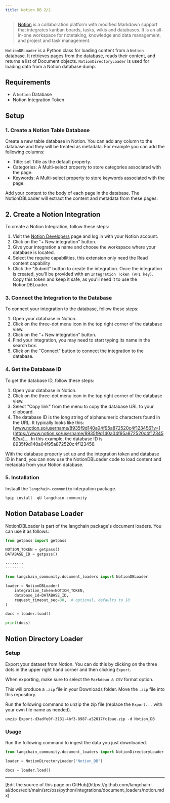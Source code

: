 ```yaml
---
title: Notion DB 2/2
---
```


>[Notion](https://www.notion.so/) is a collaboration platform with modified Markdown support that integrates kanban boards, tasks, wikis and databases. It is an all-in-one workspace for notetaking, knowledge and data management, and project and task management.

`NotionDBLoader` is a Python class for loading content from a `Notion` database. It retrieves pages from the database, reads their content, and returns a list of Document objects. `NotionDirectoryLoader` is used for loading data from a Notion database dump.

## Requirements

- A `Notion` Database
- Notion Integration Token

## Setup

### 1. Create a Notion Table Database

Create a new table database in Notion. You can add any column to the database and they will be treated as metadata. For example you can add the following columns:

- Title: set Title as the default property.
- Categories: A Multi-select property to store categories associated with the page.
- Keywords: A Multi-select property to store keywords associated with the page.

Add your content to the body of each page in the database. The NotionDBLoader will extract the content and metadata from these pages.

## 2. Create a Notion Integration

To create a Notion Integration, follow these steps:

1. Visit the [Notion Developers](https://www.notion.com/my-integrations) page and log in with your Notion account.
2. Click on the "+ New integration" button.
3. Give your integration a name and choose the workspace where your database is located.
4. Select the require capabilities, this extension only need the Read content capability
5. Click the "Submit" button to create the integration.
Once the integration is created, you'll be provided with an `Integration Token (API key)`. Copy this token and keep it safe, as you'll need it to use the NotionDBLoader.

### 3. Connect the Integration to the Database

To connect your integration to the database, follow these steps:

1. Open your database in Notion.
2. Click on the three-dot menu icon in the top right corner of the database view.
3. Click on the "+ New integration" button.
4. Find your integration, you may need to start typing its name in the search box.
5. Click on the "Connect" button to connect the integration to the database.

### 4. Get the Database ID

To get the database ID, follow these steps:

1. Open your database in Notion.
2. Click on the three-dot menu icon in the top right corner of the database view.
3. Select "Copy link" from the menu to copy the database URL to your clipboard.
4. The database ID is the long string of alphanumeric characters found in the URL. It typically looks like this: [www.notion.so/username/8935f9d140a04f95a872520c4f123456?v=](https://www.notion.so/username/8935f9d140a04f95a872520c4f123456?v=).... In this example, the database ID is 8935f9d140a04f95a872520c4f123456.

With the database properly set up and the integration token and database ID in hand, you can now use the NotionDBLoader code to load content and metadata from your Notion database.

### 5. Installation

Instaall the `langchain-community` integration package.

```python
%pip install -qU langchain-community
```

## Notion Database Loader

NotionDBLoader is part of the langchain package's document loaders. You can use it as follows:

```python
from getpass import getpass

NOTION_TOKEN = getpass()
DATABASE_ID = getpass()
```

```output
········
········
```

```python
from langchain_community.document_loaders import NotionDBLoader
```

```python
loader = NotionDBLoader(
    integration_token=NOTION_TOKEN,
    database_id=DATABASE_ID,
    request_timeout_sec=30,  # optional, defaults to 10
)
```

```python
docs = loader.load()
```

```python
print(docs)
```

## Notion Directory Loader

### Setup

Export your dataset from Notion. You can do this by clicking on the three dots in the upper right hand corner and then clicking `Export`.

When exporting, make sure to select the `Markdown & CSV` format option.

This will produce a `.zip` file in your Downloads folder. Move the `.zip` file into this repository.

Run the following command to unzip the zip file (replace the `Export...` with your own file name as needed).

```shell
unzip Export-d3adfe0f-3131-4bf3-8987-a52017fc1bae.zip -d Notion_DB
```

### Usage

Run the following command to ingest the data you just downloaded.

```python
from langchain_community.document_loaders import NotionDirectoryLoader

loader = NotionDirectoryLoader("Notion_DB")
```

```python
docs = loader.load()
```

---

<Callout icon="pen-to-square" iconType="regular">
  [Edit the source of this page on GitHub](https://github.com/langchain-ai/docs/edit/main/src/oss/python/integrations/document_loaders/notion.mdx)
</Callout>

